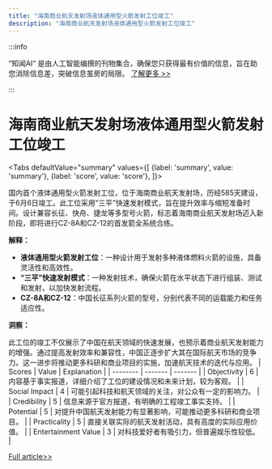 ```yaml
---
title: "海南商业航天发射场液体通用型火箭发射工位竣工"
description: "海南商业航天发射场液体通用型火箭发射工位竣工"
---
```



:::info

“知闻AI“ 是由人工智能编撰的刊物集合，确保您只获得最有价值的信息，旨在助您消除信息差，突破信息茧房的局限。  [了解更多 >>](/zh-Hans/docs/guides)

:::

# 海南商业航天发射场液体通用型火箭发射工位竣工


<Tabs
	defaultValue="summary"
	values={[
	{label: 'summary', value: 'summary'},
	{label: 'score', value: 'score'},
]}>
<TabItem value="summary">


国内首个液体通用型火箭发射工位，位于海南商业航天发射场，历经585天建设，于6月6日竣工。此工位采用“三平”快速发射模式，旨在提升效率与缩短准备时间。设计兼容长征、快舟、捷龙等多型号火箭，标志着海南商业航天发射场迈入新阶段，即将进行CZ-8A和CZ-12的首发箭全系统合练。

**解释：**

- **液体通用型火箭发射工位**：一种设计用于发射多种液体燃料火箭的设施，具备灵活性和高效性。
- **“三平”快速发射模式**：一种发射技术，确保火箭在水平状态下进行组装、测试和发射，以加快发射流程。
- **CZ-8A和CZ-12**：中国长征系列火箭的型号，分别代表不同的运载能力和任务适应性。

**洞察：**

此工位的竣工不仅展示了中国在航天领域的快速发展，也预示着商业航天发射能力的增强。通过提高发射效率和兼容性，中国正逐步扩大其在国际航天市场的竞争力。这一进步将推动更多科研和商业项目的实施，加速航天技术的迭代与应用。
</TabItem>
<TabItem value="score">
	| Scores     | Value   | Explanation |
	| -------- | ------- | ------- |
	| Objectivity  | 6    | 内容基于事实报道，详细介绍了工位的建设情况和未来计划，较为客观。    |
	| Social Impact | 4     | 可能引起科技和航天领域的关注，对公众有一定的影响力。    |
	| Credibility    | 5    | 信息来源于官方报道，有明确的工程竣工事实支持。    |
	| Potential    | 5    | 对提升中国航天发射能力有显著影响，可能推动更多科研和商业项目。    |
	| Practicality    | 5    | 直接关联实际的航天发射活动，具有高度的实际应用价值。    |
	| Entertainment Value    | 3    | 对科技爱好者有吸引力，但普遍娱乐性较低。    |
</TabItem>
</Tabs>

[Full article>>](https://readhub.cn/topic/8aCKkwP4skk)
